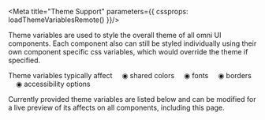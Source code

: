

<Meta title="Theme Support" parameters={{ 
  cssprops: loadThemeVariablesRemote()
}}/>

<style>{`

  .title {
    --omni-label-title-font-size: 34pt;
  }

  .live-section {
    background-color: var(--omni-theme-filled-background-color, white);
    padding: 20px;
  }

  .css-1p8ieni {
    font-family: inherit;
    font-size: inherit;
    color: inherit;
  }

  
`}</style>

<div class="live-section">

<omni-label class="title" label="Theme Support" type="title"></omni-label>

<omni-label label="All omni UI components support our theme CSS variables" type="subtitle"></omni-label>

<omni-label type="default">

Theme variables are used to style the overall theme of all omni UI components. 
Each component also can still be styled individually using their own component specific css variables, which would override the theme if specified.

Theme variables typically affect 
&nbsp;&nbsp;&nbsp;&nbsp;◉ shared colors
&nbsp;&nbsp;&nbsp;&nbsp;◉ fonts
&nbsp;&nbsp;&nbsp;&nbsp;◉ borders
&nbsp;&nbsp;&nbsp;&nbsp;◉ accessibility options


Currently provided theme variables are listed below and can be modified for a live preview of its affects on all components, including this page.

</omni-label>

</div>

<CssPropsBlock />